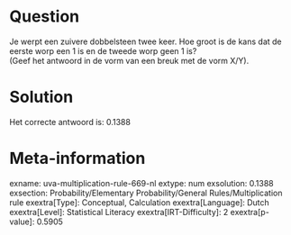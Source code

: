 Question
========

Je werpt een zuivere dobbelsteen twee keer. Hoe groot is de kans dat de
eerste worp een 1 is en de tweede worp geen 1 is?\
(Geef het antwoord in de vorm van een breuk met de vorm X/Y).


Solution
========

Het correcte antwoord is: 0.1388

Meta-information
================
exname: uva-multiplication-rule-669-nl
extype: num
exsolution: 0.1388
exsection: Probability/Elementary Probability/General Rules/Multiplication rule
exextra[Type]: Conceptual, Calculation
exextra[Language]: Dutch
exextra[Level]: Statistical Literacy
exextra[IRT-Difficulty]: 2
exextra[p-value]: 0.5905

